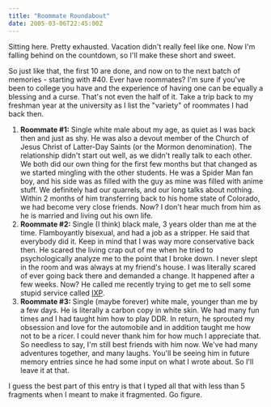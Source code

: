```yaml
---
title: "Roommate Roundabout"
date: 2005-03-06T22:45:00Z
---
```


Sitting here. Pretty exhausted. Vacation didn't really feel like one. Now I'm falling behind on the countdown, so I'll make these short and sweet.

So just like that, the first 10 are done, and now on to the next batch of memories - starting with #40. Ever have roommates? I'm sure if you've been to college you have and the experience of having one can be equally a blessing and a curse. That's not even the half of it. Take a trip back to my freshman year at the university as I list the "variety" of roommates I had back then.

1.  **Roommate #1:** Single white male about my age, as quiet as I was back then and just as shy. He was also a devout member of the Church of Jesus Christ of Latter-Day Saints (or the Mormon denomination). The relationship didn't start out well, as we didn't really talk to each other. We both did our own thing for the first few months but that changed as we started mingling with the other students. He was a Spider Man fan boy, and his side was as filled with the guy as mine was filled with anime stuff. We definitely had our quarrels, and our long talks about nothing. Within 2 months of him transferring back to his home state of Colorado, we had become very close friends. Now? I don't hear much from him as he is married and living out his own life.
2.  **Roommate #2:** Single (I think) black male, 3 years older than me at the time. Flamboyantly bisexual, and had a job as a stripper. He said that everybody did it. Keep in mind that I was way more conservative back then. He scared the living crap out of me when he tried to psychologically analyze me to the point that I broke down. I never slept in the room and was always at my friend's house. I was literally scared of ever going back there and demanded a change. It happened after a few weeks. Now? He called me recently trying to get me to sell some stupid service called [IXP][1].
3.  **Roommate #3:** Single (maybe forever) white male, younger than me by a few days. He is literally a carbon copy in white skin. We had many fun times and I had taught him how to play DDR. In return, he sprouted my obsession and love for the automobile and in addition taught me how not to be a ricer. I could never thank him for how much I appreciate that. So needless to say, I'm still best friends with him now. We've had many adventures together, and many laughs. You'll be seeing him in future memory entries since he had some input on what I wrote about. So I'll leave it at that.

I guess the best part of this entry is that I typed all that with less than 5 fragments when I meant to make it fragmented. Go figure.

[1]: http://www.ixp.net
